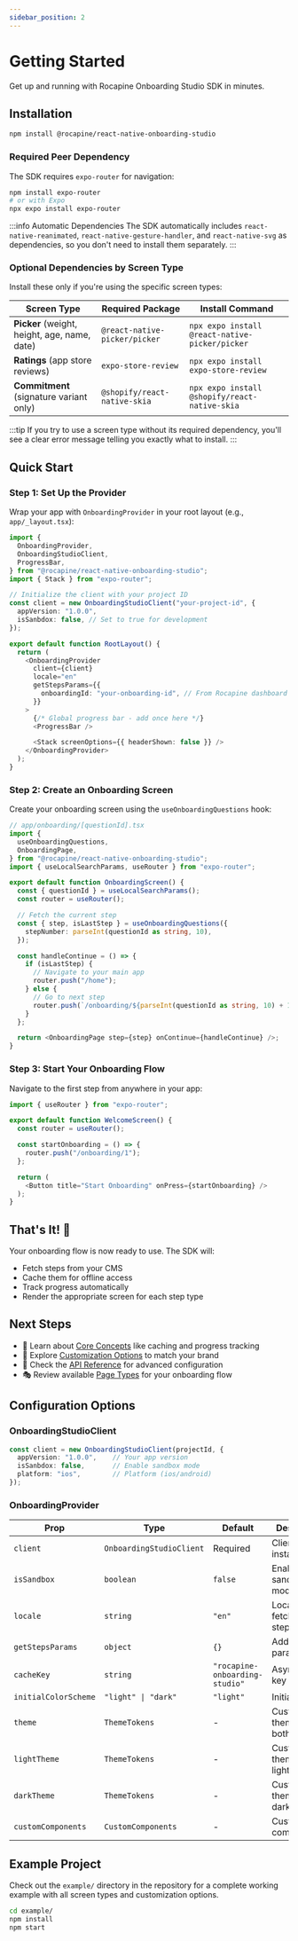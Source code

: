 ```yaml
---
sidebar_position: 2
---
```


# Getting Started

Get up and running with Rocapine Onboarding Studio SDK in minutes.

## Installation

```bash
npm install @rocapine/react-native-onboarding-studio
```

### Required Peer Dependency

The SDK requires `expo-router` for navigation:

```bash
npm install expo-router
# or with Expo
npx expo install expo-router
```

:::info Automatic Dependencies
The SDK automatically includes `react-native-reanimated`, `react-native-gesture-handler`, and `react-native-svg` as dependencies, so you don't need to install them separately.
:::

### Optional Dependencies by Screen Type

Install these only if you're using the specific screen types:

| Screen Type | Required Package | Install Command |
|-------------|------------------|-----------------|
| **Picker** (weight, height, age, name, date) | `@react-native-picker/picker` | `npx expo install @react-native-picker/picker` |
| **Ratings** (app store reviews) | `expo-store-review` | `npx expo install expo-store-review` |
| **Commitment** (signature variant only) | `@shopify/react-native-skia` | `npx expo install @shopify/react-native-skia` |

:::tip
If you try to use a screen type without its required dependency, you'll see a clear error message telling you exactly what to install.
:::

## Quick Start

### Step 1: Set Up the Provider

Wrap your app with `OnboardingProvider` in your root layout (e.g., `app/_layout.tsx`):

```typescript
import {
  OnboardingProvider,
  OnboardingStudioClient,
  ProgressBar,
} from "@rocapine/react-native-onboarding-studio";
import { Stack } from "expo-router";

// Initialize the client with your project ID
const client = new OnboardingStudioClient("your-project-id", {
  appVersion: "1.0.0",
  isSanbdox: false, // Set to true for development
});

export default function RootLayout() {
  return (
    <OnboardingProvider
      client={client}
      locale="en"
      getStepsParams={{
        onboardingId: "your-onboarding-id", // From Rocapine dashboard
      }}
    >
      {/* Global progress bar - add once here */}
      <ProgressBar />

      <Stack screenOptions={{ headerShown: false }} />
    </OnboardingProvider>
  );
}
```

### Step 2: Create an Onboarding Screen

Create your onboarding screen using the `useOnboardingQuestions` hook:

```typescript
// app/onboarding/[questionId].tsx
import {
  useOnboardingQuestions,
  OnboardingPage,
} from "@rocapine/react-native-onboarding-studio";
import { useLocalSearchParams, useRouter } from "expo-router";

export default function OnboardingScreen() {
  const { questionId } = useLocalSearchParams();
  const router = useRouter();

  // Fetch the current step
  const { step, isLastStep } = useOnboardingQuestions({
    stepNumber: parseInt(questionId as string, 10),
  });

  const handleContinue = () => {
    if (isLastStep) {
      // Navigate to your main app
      router.push("/home");
    } else {
      // Go to next step
      router.push(`/onboarding/${parseInt(questionId as string, 10) + 1}`);
    }
  };

  return <OnboardingPage step={step} onContinue={handleContinue} />;
}
```

### Step 3: Start Your Onboarding Flow

Navigate to the first step from anywhere in your app:

```typescript
import { useRouter } from "expo-router";

export default function WelcomeScreen() {
  const router = useRouter();

  const startOnboarding = () => {
    router.push("/onboarding/1");
  };

  return (
    <Button title="Start Onboarding" onPress={startOnboarding} />
  );
}
```

## That's It! 🎉

Your onboarding flow is now ready to use. The SDK will:
- Fetch steps from your CMS
- Cache them for offline access
- Track progress automatically
- Render the appropriate screen for each step type

## Next Steps

- 📖 Learn about [Core Concepts](./core-concepts.mdx) like caching and progress tracking
- 🎨 Explore [Customization Options](./customization/intro.mdx) to match your brand
- 📘 Check the [API Reference](./api-reference.mdx) for advanced configuration
- 🎭 Review available [Page Types](./page-types.mdx) for your onboarding flow

## Configuration Options

### OnboardingStudioClient

```typescript
const client = new OnboardingStudioClient(projectId, {
  appVersion: "1.0.0",    // Your app version
  isSanbdox: false,       // Enable sandbox mode
  platform: "ios",        // Platform (ios/android)
});
```

### OnboardingProvider

| Prop | Type | Default | Description |
|------|------|---------|-------------|
| `client` | `OnboardingStudioClient` | Required | Client instance |
| `isSandbox` | `boolean` | `false` | Enable sandbox mode |
| `locale` | `string` | `"en"` | Locale for fetching steps |
| `getStepsParams` | `object` | `{}` | Additional API parameters |
| `cacheKey` | `string` | `"rocapine-onboarding-studio"` | AsyncStorage key |
| `initialColorScheme` | `"light" \| "dark"` | `"light"` | Initial theme |
| `theme` | `ThemeTokens` | - | Custom theme for both modes |
| `lightTheme` | `ThemeTokens` | - | Custom theme for light mode |
| `darkTheme` | `ThemeTokens` | - | Custom theme for dark mode |
| `customComponents` | `CustomComponents` | - | Custom UI components |

## Example Project

Check out the `example/` directory in the repository for a complete working example with all screen types and customization options.

```bash
cd example/
npm install
npm start
```
